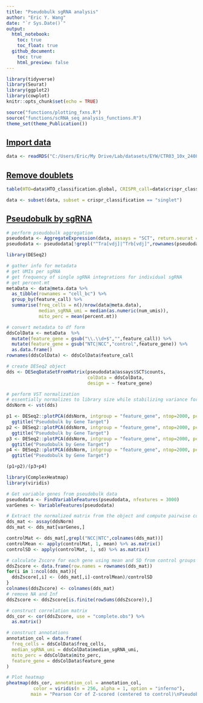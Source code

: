 ```yaml
---
title: "Pseudobulk sgRNA analysis"
author: "Eric Y. Wang"
date: "`r Sys.Date()`"
output:
  html_notebook:
    toc: true
    toc_float: true
  github_document:
    toc: true
    html_preview: false
---
```


```r
library(tidyverse)
library(Seurat)
library(ggplot2)
library(cowplot)
knitr::opts_chunk$set(echo = TRUE)
```

```r
source("functions/plotting_fxns.R")
source("functions/scRNA_seq_analysis_functions.R")
theme_set(theme_Publication())
```

## [Import data]{.underline}

```r
data <- readRDS("C:/Users/Eric/My Drive/Lab/datasets/EYW/CTR03_10x_240801/seurat_outs/CTR03_full.rds")
```

## [Remove doublets]{.underline}

```r
table(HTO=data$HTO_classification.global, CRISPR_call=data$crispr_classification)
```

```r
data <- subset(data, subset = crispr_classification == "singlet")
```

## [Pseudobulk by sgRNA]{.underline}

```r
# perform pseudobulk aggregation
pseudodata <- AggregateExpression(data, assays = "SCT", return.seurat = T, group.by = "feature_call")
pseudodata <- pseudodata[!grepl("^Tra[vdj]|^Trb[vdj]",rownames(pseudodata)),]
```

```r
library(DESeq2)

# gather info for metadata
# get UMIs per sgRNA
# get frequency of single sgRNA integrations for individual sgRNA
# get percent.mt
metaData <- data@meta.data %>%
  as_tibble(rownames = "cell_bc") %>%
  group_by(feature_call) %>%
  summarise(freq_cells = n()/nrow(data@meta.data),
            median_sgRNA_umi = median(as.numeric(num_umis)),
            mito_perc = mean(percent.mt))

# convert metadata to df form
ddsColData <- metaData  %>%
  mutate(feature_gene = gsub("\\.\\d+$","",feature_call)) %>%
  mutate(feature_gene = gsub("NTC|NCC","control",feature_gene)) %>%
  as.data.frame()
rownames(ddsColData) <- ddsColData$feature_call

# create DESeq2 object
dds <- DESeqDataSetFromMatrix(pseudodata@assays$SCT$counts,
                              colData = ddsColData,
                              design = ~ feature_gene)

# perform VST normalization
# essentially normalizes to library size while stabilizing variance for lowly expressed genes
ddsNorm <- vst(dds)
```

```r
p1 <- DESeq2::plotPCA(ddsNorm, intgroup = "feature_gene", ntop=2000, pcsToUse = 1:2) + theme(aspect.ratio = 1) +
  ggtitle("Pseudobulk by Gene Target")
p2 <- DESeq2::plotPCA(ddsNorm, intgroup = "feature_gene", ntop=2000, pcsToUse = 3:4) + theme(aspect.ratio = 1) +
  ggtitle("Pseudobulk by Gene Target")
p3 <- DESeq2::plotPCA(ddsNorm, intgroup = "feature_gene", ntop=2000, pcsToUse = 5:6) + theme(aspect.ratio = 1) +
  ggtitle("Pseudobulk by Gene Target")
p4 <- DESeq2::plotPCA(ddsNorm, intgroup = "feature_gene", ntop=2000, pcsToUse = 7:8) + theme(aspect.ratio = 1) +
  ggtitle("Pseudobulk by Gene Target")

(p1+p2)/(p3+p4)
```

```r
library(ComplexHeatmap)
library(viridis)

# Get variable genes from pseudobulk data
pseudodata <- FindVariableFeatures(pseudodata, nfeatures = 3000)
varGenes <- VariableFeatures(pseudodata)

# Extract the normalized matrix from the object and compute pairwise correlation values
dds_mat <- assay(ddsNorm)
dds_mat <- dds_mat[varGenes,]

controlMat <- dds_mat[,grepl("NCC|NTC",colnames(dds_mat))]
controlMean <- apply(controlMat, 1, mean) %>% as.matrix()
controlSD <- apply(controlMat, 1, sd) %>% as.matrix()

# calculate Zscore for each gene using mean and SD from control groups
ddsZscore <- data.frame(row.names = rownames(dds_mat))
for(i in 1:ncol(dds_mat)){
  ddsZscore[,i] <- (dds_mat[,i]-controlMean)/controlSD
}
colnames(ddsZscore) <- colnames(dds_mat)
# remove NA and Inf
ddsZscore <- ddsZscore[is.finite(rowSums(ddsZscore)),]

# construct correlation matrix
dds_cor <- cor(ddsZscore, use = "complete.obs") %>%
  as.matrix()

# construct annotations
annotation_col = data.frame(
  freq_cells = ddsColData$freq_cells,
  median_sgRNA_umi = ddsColData$median_sgRNA_umi,
  mito_perc = ddsColData$mito_perc,
  feature_gene = ddsColData$feature_gene
)

# Plot heatmap
pheatmap(dds_cor, annotation_col = annotation_col,
          color = viridis(n = 256, alpha = 1, option = "inferno"),
         main = "Pearson Cor of Z-scored (centered to control)\nPseudobulked SCT counts of Top 2000 Var Genes")
```















